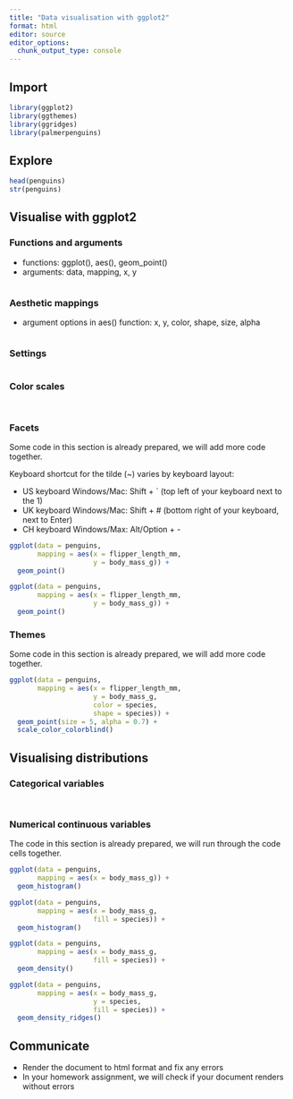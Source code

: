 ```yaml
---
title: "Data visualisation with ggplot2"
format: html
editor: source
editor_options: 
  chunk_output_type: console
---
```


## Import

```r
library(ggplot2)
library(ggthemes)
library(ggridges)
library(palmerpenguins)
```

## Explore

```r
head(penguins)
str(penguins)
```

## Visualise with ggplot2

### Functions and arguments

- functions: ggplot(), aes(), geom_point()
- arguments: data, mapping, x, y

```r

```

### Aesthetic mappings

- argument options in aes() function: x, y, color, shape, size, alpha

```r

```

### Settings

```r

```

### Color scales

```r

```

```r

```

### Facets

Some code in this section is already prepared, we will add more code together.

Keyboard shortcut for the tilde (~) varies by keyboard layout:

- US keyboard Windows/Mac: Shift + ` (top left of your keyboard next to the 1)
- UK keyboard Windows/Mac: Shift + # (bottom right of your keyboard, next to Enter)
- CH keyboard Windows/Max: Alt/Option + - 

```r
ggplot(data = penguins,
       mapping = aes(x = flipper_length_mm,
                     y = body_mass_g)) +
  geom_point() 
```

```r
ggplot(data = penguins,
       mapping = aes(x = flipper_length_mm,
                     y = body_mass_g)) +
  geom_point() 
```

### Themes

Some code in this section is already prepared, we will add more code together.

```r

ggplot(data = penguins,
       mapping = aes(x = flipper_length_mm, 
                     y = body_mass_g, 
                     color = species,
                     shape = species)) +
  geom_point(size = 5, alpha = 0.7) +
  scale_color_colorblind() 

```

## Visualising distributions

### Categorical variables

```r

```

```r

```

### Numerical continuous variables

The code in this section is already prepared, we will run through the code cells together.

```r
ggplot(data = penguins,
       mapping = aes(x = body_mass_g)) +
  geom_histogram()
```

```r
ggplot(data = penguins,
       mapping = aes(x = body_mass_g,
                     fill = species)) +
  geom_histogram()
```

```r
ggplot(data = penguins,
       mapping = aes(x = body_mass_g,
                     fill = species)) +
  geom_density()
```

```r
ggplot(data = penguins,
       mapping = aes(x = body_mass_g,
                     y = species,
                     fill = species)) +
  geom_density_ridges()
```

## Communicate

- Render the document to html format and fix any errors
- In your homework assignment, we will check if your document renders without errors


